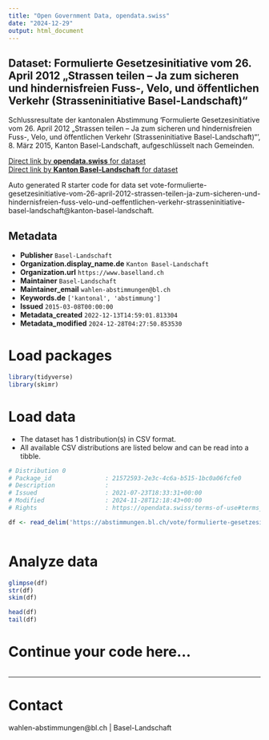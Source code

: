 ```yaml
---
title: "Open Government Data, opendata.swiss"
date: "2024-12-29"
output: html_document
---
```


## Dataset: Formulierte Gesetzesinitiative vom 26. April 2012 „Strassen teilen – Ja zum sicheren und hindernisfreien Fuss-, Velo, und öffentlichen Verkehr (Strasseninitiative Basel-Landschaft)“

Schlussresultate der kantonalen Abstimmung 'Formulierte Gesetzesinitiative vom 26. April 2012 „Strassen teilen – Ja zum sicheren und hindernisfreien Fuss-, Velo, und öffentlichen Verkehr (Strasseninitiative Basel-Landschaft)“', 8. März 2015, Kanton Basel-Landschaft, aufgeschlüsselt nach Gemeinden.

[Direct link by **opendata.swiss** for dataset](https://opendata.swiss/de/dataset/formulierte-gesetzesinitiative-vom-26-april-2012-strassen-teilen-ja-zum-sicheren-und-hindernisf)<br>
[Direct link by **Kanton Basel-Landschaft** for dataset](https://abstimmungen.bl.ch/vote/formulierte-gesetzesinitiative-vom-26-april-2012-strassen-teilen-ja-zum-sicheren-und-hindernisfreien-fuss-velo-und-oeffentlichen-verkehr-strasseninitiative-basel-landschaft/data)

Auto generated R starter code for data set vote-formulierte-gesetzesinitiative-vom-26-april-2012-strassen-teilen-ja-zum-sicheren-und-hindernisfreien-fuss-velo-und-oeffentlichen-verkehr-strasseninitiative-basel-landschaft@kanton-basel-landschaft.

## Metadata

- **Publisher** `Basel-Landschaft`
- **Organization.display_name.de** `Kanton Basel-Landschaft`
- **Organization.url** `https://www.baselland.ch`
- **Maintainer** `Basel-Landschaft`
- **Maintainer_email** `wahlen-abstimmungen@bl.ch`
- **Keywords.de** `['kantonal', 'abstimmung']`
- **Issued** `2015-03-08T00:00:00`
- **Metadata_created** `2022-12-13T14:59:01.813304`
- **Metadata_modified** `2024-12-28T04:27:50.853530`


# Load packages

```r

library(tidyverse)
library(skimr)

```

# Load data

-   The dataset has 1 distribution(s) in CSV format.
-   All available CSV distributions are listed below and can be read into a tibble.

```r

# Distribution 0
# Package_id               : 21572593-2e3c-4c6a-b515-1bc0a06fcfe0
# Description              : 
# Issued                   : 2021-07-23T18:33:31+00:00
# Modified                 : 2024-11-28T12:18:43+00:00
# Rights                   : https://opendata.swiss/terms-of-use#terms_by

df <- read_delim('https://abstimmungen.bl.ch/vote/formulierte-gesetzesinitiative-vom-26-april-2012-strassen-teilen-ja-zum-sicheren-und-hindernisfreien-fuss-velo-und-oeffentlichen-verkehr-strasseninitiative-basel-landschaft/data-csv')



```

# Analyze data

```r

glimpse(df)
str(df)
skim(df)

head(df)
tail(df)

```

# Continue your code here...

```r

```

------------------------------------------------------------------------

# Contact

wahlen-abstimmungen@bl.ch | Basel-Landschaft
